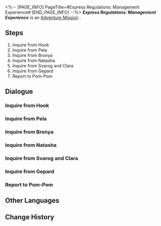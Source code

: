 <%-- [PAGE_INFO]
PageTitle=#Express Regulations: Management Experience#
[END_PAGE_INFO] --%>
{{Stub|Dialogue.}}
{{Mission Infobox
|id            = 4050037
|title         = 
|image         = <!--Mission Express Regulations: Management Experience.png-->
|type          = Adventure
|event_name    = 
|chapter       = 
|requirements  = 
|summary       = <!--official mission summary from Fate's Atlas-->
|characters    = Trailblazer
|startLocation = [[<!--starting world-->]] - [[<!--starting area-->]]
|world         = <!--starting world-->
|area          = <!--starting area-->
|prev          = 
|next          = 
|exp           = 
|credits       = 8000
|stellarJade   = 
|other         = {{Card List|Sparse Aether*2; Meteoric Alloy*1}}
}}
'''''Express Regulations: Management Experience''''' is an [[Adventure Mission]]<!--in [world]-->.

==Steps==
# Inquire from Hook
# Inquire from Pela
# Inquire from Bronya
# Inquire from Natasha
# Inquire from Svarog and Clara
# Inquire from Gepard
# Report to Pom-Pom

<!--
==Gameplay Notes==

--><!--
==Trial Character==

-->
==Dialogue==
{{Stub Dialogue}}
{{Dialogue Start}}
:{{tx}}
{{Dialogue End}}

===Inquire from Hook===
{{Mission Description|type=adventure|location=<!--to be added-->|update|Ask Hook about her managerial experiences, but... does Hook really know this stuff?}}
{{Dialogue Start}}
:{{tx}}
{{Dialogue End}}

===Inquire from Pela===
{{Mission Description|type=adventure|location=<!--to be added-->|update|Ask Pela about her managerial experiences.}}
{{Dialogue Start}}
:{{tx}}
{{Dialogue End}}

===Inquire from Bronya===
{{Mission Description|type=adventure|location=<!--to be added-->|update|Ask Bronya about her managerial experiences.}}
{{Dialogue Start}}
:{{tx}}
{{Dialogue End}}

===Inquire from Natasha===
{{Mission Description|type=adventure|location=<!--to be added-->|update|Ask Natasha about her managerial experiences.}}
{{Dialogue Start}}
:{{tx}}
{{Dialogue End}}

===Inquire from Svarog and Clara===
{{Mission Description|type=adventure|location=<!--to be added-->|update|Ask Svarog and Clara about their managerial experiences.}}
{{Dialogue Start}}
:{{tx}}
{{Dialogue End}}

===Inquire from Gepard===
{{Mission Description|type=adventure|location=<!--to be added-->|update|Ask Gepard about his managerial experiences.}}
{{Dialogue Start}}
:{{tx}}
{{Dialogue End}}

===Report to Pom-Pom===
{{Mission Description|type=adventure|location=<!--to be added-->|update|Return and report to Pom-Pom with your newfound knowledge gathered from your friends!}}
{{Dialogue Start}}
:{{tx}}
{{Dialogue End}}

==Other Languages==
{{Other Languages
|en   = Express Regulations: Management Experience
|zhs  = 列车行为准则：管理经验
|zht  = 列車行為準則：管理經驗
|ja   = 車内行動規範・マネージメント
|ko   = 열차 행동 준칙: 관리 경험
|es   = Normas del Expreso: experiencia en gestión
|fr   = Règlement de l'Express&nbsp;: expérience en gestion
|ru   = Правила экспресса: Управленческий опыт
|th   = แนวปฏิบัติของรถไฟ: ประสบการณ์ด้านการบริหารจัดการ
|vi   = Quy Tắc Ứng Xử Đội Tàu: Kinh Nghiệm Quản Lý
|de   = Expressregeln: Managementerfahrung
|id   = Pedoman Express: Pengalaman Manajemen
|pt   = Regulamentos do Expresso: Experiência de Gerenciamento
}}

==Change History==
{{Change History|1.1}}
